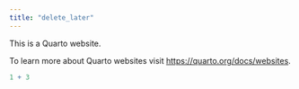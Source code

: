 ```yaml
---
title: "delete_later"
---
```


This is a Quarto website.

To learn more about Quarto websites visit <https://quarto.org/docs/websites>.

```r
1 + 3
```
